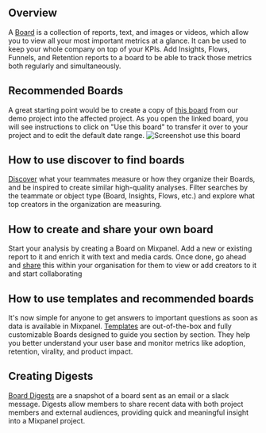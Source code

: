 ## Overview
A [Board](/docs/boards/overview) is a collection of reports, text, and images or videos, which allow you to view all your most important metrics at a glance. It can be used to keep your whole company on top of your KPIs. Add Insights, Flows, Funnels, and Retention reports to a board to be able to track those metrics both regularly and simultaneously.

## Recommended Boards
A great starting point would be to create a copy of [this board](https://mixpanel.com/s/ZRRkD) from our demo project into the affected project. As you open the linked board, you will see instructions to click on "Use this board" to transfer it over to your project and to edit the default date range.
![Screenshot use this board](/tracking_id_limits_copy_board.png)

## How to use discover to find boards
[Discover](/changelogs/2023-04-14-discover) what your teammates measure or how they organize their Boards, and be inspired to create similar high-quality analyses. Filter searches by the teammate or object type (Board, Insights, Flows, etc.) and explore what top creators in the organization are measuring.

## How to create and share your own board
Start your analysis by creating a Board on Mixpanel. Add a new or existing report to it and enrich it with text and media cards. Once done, go ahead and [share](/docs/boards/advanced#sharing) this within your organisation for them to view or add creators to it and start collaborating

## How to use templates and recommended boards
It's now simple for anyone to get answers to important questions as soon as data is available in Mixpanel. [Templates](/docs/boards/templates) are out-of-the-box and fully customizable Boards designed to guide you section by section. They help you better understand your user base and monitor metrics like adoption, retention, virality, and product impact.

## Creating Digests
[Board Digests](/docs/boards/advanced#board-digests) are a snapshot of a board sent as an email or a slack message. Digests allow members to share recent data with both project members and external audiences, providing quick and meaningful insight into a Mixpanel project.

